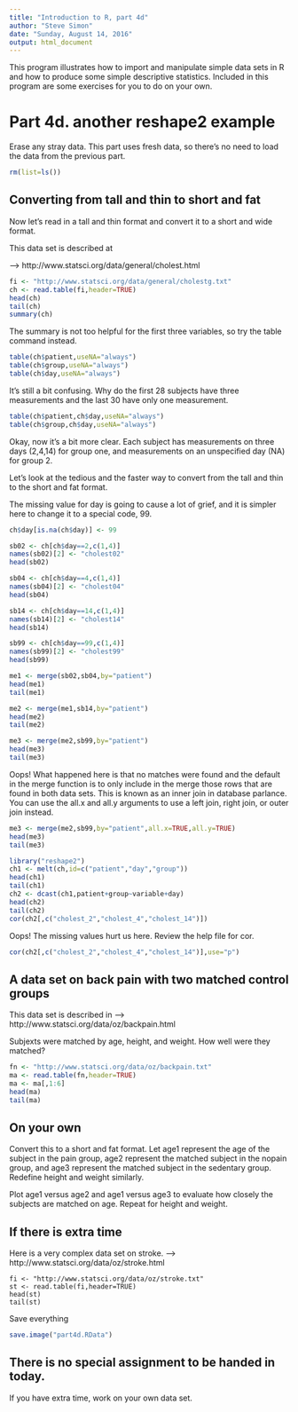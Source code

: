 ```yaml
---
title: "Introduction to R, part 4d"
author: "Steve Simon"
date: "Sunday, August 14, 2016"
output: html_document
---
```


This program illustrates how to import and manipulate simple data sets in R and how to produce some simple descriptive statistics. Included in this program are some exercises for you to do on your own.

# Part 4d. another reshape2 example

Erase any stray data. This part uses fresh data, so there's no need to load the data from the previous part.

```r
rm(list=ls())
```

## Converting from tall and thin to short and fat

Now let's read in a tall and thin format and convert it to a
short and wide format.

This data set is described at 

--> http://www.statsci.org/data/general/cholest.html

```r
fi <- "http://www.statsci.org/data/general/cholestg.txt"
ch <- read.table(fi,header=TRUE)
head(ch)
tail(ch)
summary(ch)
```

The summary is not too helpful for the first three variables, so 
try the table command instead.

```r
table(ch$patient,useNA="always")
table(ch$group,useNA="always")
table(ch$day,useNA="always")
```

It's still a bit confusing. Why do the first 28 subjects have three
measurements and the last 30 have only one measurement.

```r
table(ch$patient,ch$day,useNA="always")
table(ch$group,ch$day,useNA="always")
```

Okay, now it's a bit more clear. Each subject has measurements on
three days (2,4,14) for group one, and measurements on an unspecified
day (NA) for group 2.

Let's look at the tedious and the faster way to convert from the tall
and thin to the short and fat format.

The missing value for day is going to cause a lot of grief, and it is
simpler here to change it to a special code, 99.

```r
ch$day[is.na(ch$day)] <- 99

sb02 <- ch[ch$day==2,c(1,4)]
names(sb02)[2] <- "cholest02"
head(sb02)

sb04 <- ch[ch$day==4,c(1,4)]
names(sb04)[2] <- "cholest04"
head(sb04)

sb14 <- ch[ch$day==14,c(1,4)]
names(sb14)[2] <- "cholest14"
head(sb14)

sb99 <- ch[ch$day==99,c(1,4)]
names(sb99)[2] <- "cholest99"
head(sb99)

me1 <- merge(sb02,sb04,by="patient")
head(me1)
tail(me1)

me2 <- merge(me1,sb14,by="patient")
head(me2)
tail(me2)

me3 <- merge(me2,sb99,by="patient")
head(me3)
tail(me3)
```

Oops! What happened here is that no matches were found and the default
in the merge function is to only include in the merge those rows that
are found in both data sets. This is known as an inner join in database
parlance. You can use the all.x and all.y arguments to use a left join,
right join, or outer join instead.

```r
me3 <- merge(me2,sb99,by="patient",all.x=TRUE,all.y=TRUE)
head(me3)
tail(me3)
```

```r
library("reshape2")
ch1 <- melt(ch,id=c("patient","day","group"))
head(ch1)
tail(ch1)
ch2 <- dcast(ch1,patient+group~variable+day)
head(ch2)
tail(ch2)
cor(ch2[,c("cholest_2","cholest_4","cholest_14")])
```

Oops! The missing values hurt us here. Review the help file for cor.

```r
cor(ch2[,c("cholest_2","cholest_4","cholest_14")],use="p")
```

## A data set on back pain with two matched control groups

This data set is described in
--> http://www.statsci.org/data/oz/backpain.html

Subjexts were matched by age, height, and weight. How well were they 
matched?

```r
fn <- "http://www.statsci.org/data/oz/backpain.txt"
ma <- read.table(fn,header=TRUE)
ma <- ma[,1:6]
head(ma)
tail(ma)
```

## On your own

Convert this to a short and fat format. Let age1 represent the age of
the subject in the pain group, age2 represent the matched subject
in the nopain group, and age3 represent the matched subject in the
sedentary group. Redefine height and weight similarly.

Plot age1 versus age2 and age1 versus age3 to evaluate how closely
the subjects are matched on age. Repeat for height and weight.

## If there is extra time

Here is a very complex data set on stroke.
--> http://www.statsci.org/data/oz/stroke.html

```read-stroke
fi <- "http://www.statsci.org/data/oz/stroke.txt"
st <- read.table(fi,header=TRUE)
head(st)
tail(st)
```

Save everything

```r
save.image("part4d.RData")
```

## There is no special assignment to be handed in today.

If you have extra time, work on your own data set.
